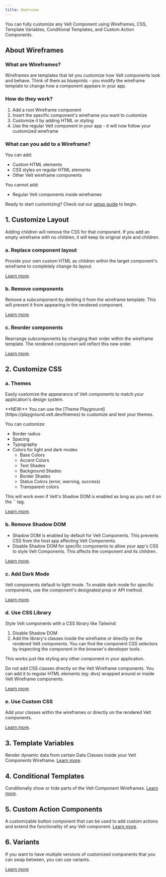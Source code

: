 ```yaml
---
title: Overview
---
```


You can fully customize any Velt Component using Wireframes, CSS, Template Variables, Conditional Templates, and Custom Action Components. 

## About Wireframes

### What are Wireframes?
Wireframes are templates that let you customize how Velt components look and behave. Think of them as blueprints - you modify the wireframe template to change how a component appears in your app.

### How do they work?
1. Add a root Wireframe component
2. Insert the specific component's wireframe you want to customize
3. Customize it by adding HTML or styling
4. Use the regular Velt component in your app - it will now follow your customized wireframe

### What can you add to a Wireframe?
You can add:
- Custom HTML elements
- CSS styles on regular HTML elements  
- Other Velt wireframe components

You cannot add:
- Regular Velt components inside wireframes

Ready to start customizing? Check out our [setup guide](/ui-customization/setup) to begin.



## 1. Customize Layout

<Warning>
Adding children will remove the CSS for that component.
If you add an empty wireframe with no children, it will keep its original style and children.
</Warning>

### a. Replace component layout

Provide your own custom HTML as children within the target component's wireframe to completely change its layout.

[Learn more](/ui-customization/customize-layout/change-default-html).


### b. Remove components

Remove a subcomponent by deleting it from the wireframe template. This will prevent it from appearing in the rendered component.

[Learn more](/ui-customization/customize-layout/remove-existing).


### c. Reorder components

Rearrange subcomponents by changing their order within the wireframe template. The rendered component will reflect this new order.

[Learn more](/ui-customization/customize-layout/change-order).


## 2. Customize CSS

### a. Themes
Easily customize the appearance of Velt components to match your application's design system. 

<Info>
**NEW:** You can use the [Theme Playground](https://playground.velt.dev/themes) to customize and test your themes.
</Info>

You can customize:

- Border radius
- Spacing
- Typography
- Colors for light and dark modes
  - Base Colors
  - Accent Colors
  - Text Shades
  - Background Shades
  - Border Shades
  - Status Colors (error, warning, success)
  - Transparent colors

<Info>
  This will work even if Velt's Shadow DOM is enabled as long as you set it on the `<body>` tag.
</Info>

[Learn more](/ui-customization/customize-css/themes).



### b. Remove Shadow DOM

- Shadow DOM is enabled by default for Velt Components. This prevents CSS from the host app affecting Velt Components.
- Disable Shadow DOM for specific components to allow your app's CSS to style Velt Components. This affects the component and its children.

[Learn more](/ui-customization/customize-css/remove-shadow-dom).


### c. Add Dark Mode
Velt components default to light mode. To enable dark mode for specific components, use the component's designated prop or API method.

[Learn more](/ui-customization/customize-css/dark-mode).

### d. Use CSS Library

Style Velt components with a CSS library like Tailwind:

1. Disable Shadow DOM
2. Add the library's classes inside the wireframe or directly on the rendered Velt components. You can find the component CSS selectors by inspecting the component in the browser's developer tools.

This works just like styling any other component in your application.

<Warning>
 Do not add CSS classes directly on the Velt Wireframe components. You can add it to regular HTML elements (eg: divs) wrapped around or inside Velt Wireframe components.
</Warning>

[Learn more](/ui-customization/customize-css/use-css-library).


### e. Use Custom CSS

Add your classes within the wireframes or directly on the rendered Velt components.

[Learn more](/ui-customization/customize-css/use-custom-css).


## 3. Template Variables

Render dynamic data from certain Data Classes inside your Velt Components Wireframe. 
[Learn more](/ui-customization/template-variables).


## 4. Conditional Templates

Conditionally show or hide parts of the Velt Component Wireframes.
[Learn more](/ui-customization/conditional-templates).


## 5. Custom Action Components
A customizable button component that can be used to add custom actions and extend the functionality of any Velt component.
[Learn more](/ui-customization/custom-action-component).

## 6. Variants
If you want to have multiple versions of customized components that you can swap between, you can use variants.

[Learn more](/ui-customization/variants)